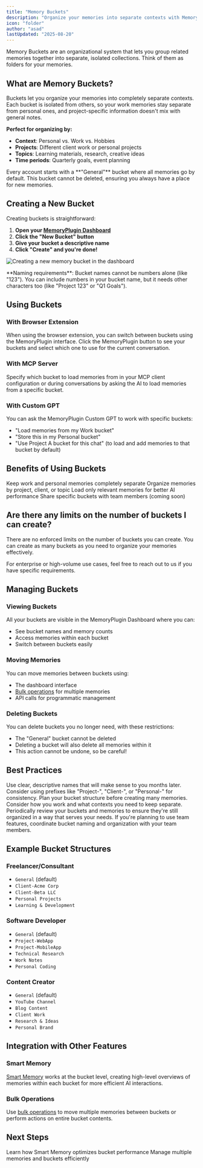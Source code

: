 ```yaml
---
title: "Memory Buckets"
description: "Organize your memories into separate contexts with MemoryPlugin's bucket system"
icon: "folder"
author: "asad"
lastUpdated: "2025-08-20"
---
```



<ArticleInfo author="asad" lastUpdated="2025-08-20" />

Memory Buckets are an organizational system that lets you group related memories together into separate, isolated collections. Think of them as folders for your memories.

## What are Memory Buckets?

Buckets let you organize your memories into completely separate contexts. Each bucket is isolated from others, so your work memories stay separate from personal ones, and project-specific information doesn't mix with general notes.

**Perfect for organizing by:**
- **Context**: Personal vs. Work vs. Hobbies
- **Projects**: Different client work or personal projects
- **Topics**: Learning materials, research, creative ideas
- **Time periods**: Quarterly goals, event planning

<Info>
Every account starts with a **"General"** bucket where all memories go by default. This bucket cannot be deleted, ensuring you always have a place for new memories.
</Info>

## Creating a New Bucket

Creating buckets is straightforward:

1. **Open your [MemoryPlugin Dashboard](https://memoryplugin.com/dashboard)**
2. **Click the "New Bucket" button**
3. **Give your bucket a descriptive name**
4. **Click "Create" and you're done!**

![Creating a new memory bucket in the dashboard](/images/memory-buckets/create-bucket.png)

<Note>
**Naming requirements**: Bucket names cannot be numbers alone (like "123"). You can include numbers in your bucket name, but it needs other characters too (like "Project 123" or "Q1 Goals").
</Note>

## Using Buckets

### With Browser Extension
When using the browser extension, you can switch between buckets using the MemoryPlugin interface. Click the MemoryPlugin button to see your buckets and select which one to use for the current conversation.

### With MCP Server
Specify which bucket to load memories from in your MCP client configuration or during conversations by asking the AI to load memories from a specific bucket.

### With Custom GPT
You can ask the MemoryPlugin Custom GPT to work with specific buckets:
- "Load memories from my Work bucket"
- "Store this in my Personal bucket"
- "Use Project A bucket for this chat" (to load and add memories to that bucket by default)

## Benefits of Using Buckets

<CardGroup cols={2}>
  <Card title="Context Separation" icon="layer-group">
    Keep work and personal memories completely separate
  </Card>
  <Card title="Project Organization" icon="folder-tree">
    Organize memories by project, client, or topic
  </Card>
  <Card title="Focused Loading" icon="bullseye">
    Load only relevant memories for better AI performance
  </Card>
  <Card title="Team Collaboration" icon="users">
    Share specific buckets with team members (coming soon)
  </Card>
</CardGroup>

## Are there any limits on the number of buckets I can create?

There are no enforced limits on the number of buckets you can create. You can create as many buckets as you need to organize your memories effectively.

For enterprise or high-volume use cases, feel free to reach out to us if you have specific requirements.

## Managing Buckets

### Viewing Buckets
All your buckets are visible in the MemoryPlugin Dashboard where you can:
- See bucket names and memory counts
- Access memories within each bucket
- Switch between buckets easily

### Moving Memories
You can move memories between buckets using:
- The dashboard interface
- [Bulk operations](/features/bulk-operations) for multiple memories
- API calls for programmatic management

### Deleting Buckets
You can delete buckets you no longer need, with these restrictions:
- The "General" bucket cannot be deleted
- Deleting a bucket will also delete all memories within it
- This action cannot be undone, so be careful!

## Best Practices

<AccordionGroup>
  <Accordion title="Naming Convention">
    Use clear, descriptive names that will make sense to you months later. Consider using prefixes like "Project-", "Client-", or "Personal-" for consistency.
  </Accordion>
  <Accordion title="Bucket Strategy">
    Plan your bucket structure before creating many memories. Consider how you work and what contexts you need to keep separate.
  </Accordion>
  <Accordion title="Regular Review">
    Periodically review your buckets and memories to ensure they're still organized in a way that serves your needs.
  </Accordion>
  <Accordion title="Team Coordination">
    If you're planning to use team features, coordinate bucket naming and organization with your team members.
  </Accordion>
</AccordionGroup>

## Example Bucket Structures

### Freelancer/Consultant
- `General` (default)
- `Client-Acme Corp`
- `Client-Beta LLC`
- `Personal Projects`
- `Learning & Development`

### Software Developer
- `General` (default)
- `Project-WebApp`
- `Project-MobileApp`
- `Technical Research`
- `Work Notes`
- `Personal Coding`

### Content Creator
- `General` (default)
- `YouTube Channel`
- `Blog Content`
- `Client Work`
- `Research & Ideas`
- `Personal Brand`

## Integration with Other Features

### Smart Memory
[Smart Memory](/features/smart-memory) works at the bucket level, creating high-level overviews of memories within each bucket for more efficient AI interactions.

### Bulk Operations
Use [bulk operations](/features/bulk-operations) to move multiple memories between buckets or perform actions on entire bucket contents.


## Next Steps

<CardGroup cols={2}>
  <Card
    title="Smart Memory"
    icon="brain"
    href="/features/smart-memory"
  >
    Learn how Smart Memory optimizes bucket performance
  </Card>
  <Card
    title="Bulk Operations"
    icon="list"
    href="/features/bulk-operations"
  >
    Manage multiple memories and buckets efficiently
  </Card>
</CardGroup>